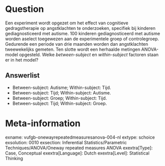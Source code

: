 Question
========
Een experiment wordt opgezet om het effect van cognitieve gedragstherapie op angstklachten te onderzoeken, specifiek bij kinderen gediagnosticeerd met autisme. 100 kinderen gediagnosticeerd met autisme worden aselect toegewezen aan de experimentele groep of controlegroep. Gedurende een periode van drie maanden worden dan angstklachten tweewekelijks gemeten. Ten slotte wordt een herhaalde metingen ANOVA-model opgesteld. Welke *between-subject* en *within-subject* factoren staan er in het model?

Answerlist
----------
* Between-subject: Autisme; Within-subject: Tijd.
* Between-subject: Tijd; Within-subject: Autisme.
* Between-subject: Groep; Within-subject: Tijd.
* Between-subject: Tijd; Within-subject: Groep.

Meta-information
================
exname: vufgb-onewayrepeatedmeasuresanova-004-nl
extype: schoice
exsolution: 0010
exsection: Inferential Statistics/Parametric Techniques/ANOVA/Oneway repeated measures ANOVA
exextra[Type]: Case, Conceptual
exextra[Language]: Dutch
exextra[Level]: Statistical Thinking
